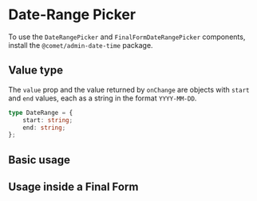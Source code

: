 

<Meta of={DateRangePickerStories} />

# Date-Range Picker

To use the `DateRangePicker` and `FinalFormDateRangePicker` components, install the `@comet/admin-date-time` package.

## Value type

The `value` prop and the value returned by `onChange` are objects with `start` and `end` values, each as a string in the format `YYYY-MM-DD`.

```ts
type DateRange = {
    start: string;
    end: string;
};
```

<DatePickerLocalisation />

## Basic usage

<Canvas>
    <Story of={DateRangePickerStories.Basic} />
</Canvas>

## Usage inside a Final Form

<Canvas>
    <Story of={DateRangePickerStories.FinalForm} />
</Canvas>
